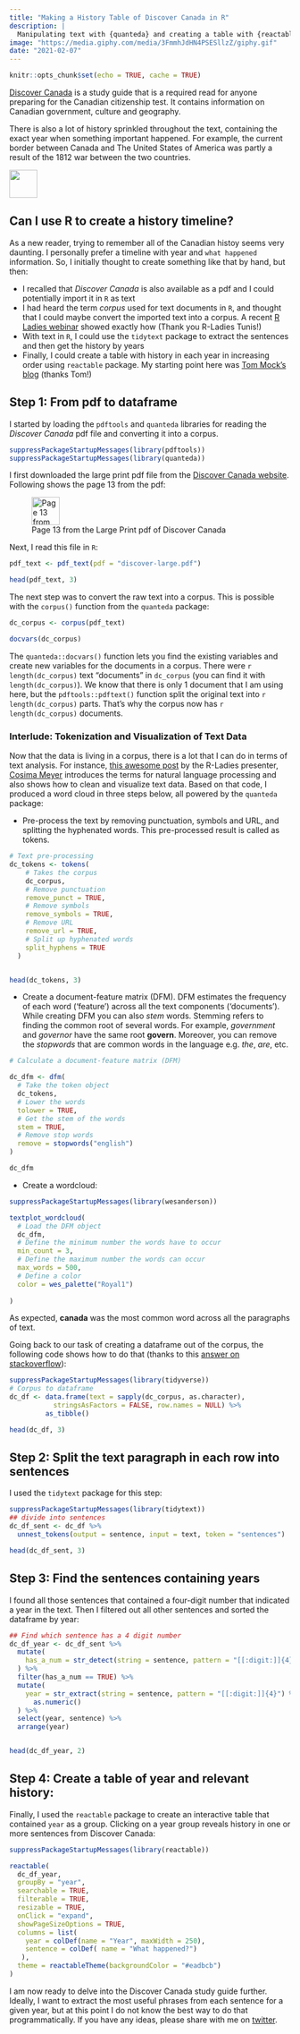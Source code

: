 ```yaml
---
title: "Making a History Table of Discover Canada in R"
description: |
  Manipulating text with {quanteda} and creating a table with {reactable}
image: "https://media.giphy.com/media/3FmmhJdHN4PSESllzZ/giphy.gif"
date: "2021-02-07"
---
```


```r
knitr::opts_chunk$set(echo = TRUE, cache = TRUE)
```


[Discover Canada](https://www.canada.ca/en/immigration-refugees-citizenship/corporate/publications-manuals/discover-canada.html) is a study guide that is a required read for anyone preparing for the Canadian citizenship test. It contains information on Canadian government, culture and geography.

There is also a lot of history sprinkled throughout the text, containing the exact year when something important happened. For example, the current border between Canada and The United States of America was partly a result of the 1812 war between the two countries.

![](https://media.giphy.com/media/FejKb3bDS5c9a/giphy.gif){width="50"}

## Can I use R to create a history timeline?

As a new reader, trying to remember all of the Canadian histoy seems very daunting. I personally prefer a timeline with year and `what happened` information. So, I initially thought to create something like that by hand, but then:

-   I recalled that *Discover Canada* is also available as a pdf and I could potentially import it in `R` as text
-   I had heard the term *corpus* used for text documents in `R`, and thought that I could maybe convert the imported text into a corpus. A recent [R Ladies webinar](https://www.youtube.com/watch?v=NYuTFy_JRLA) showed exactly how (Thank you R-Ladies Tunis!)
-   With text in `R`, I could use the `tidytext` package to extract the sentences and then get the history by years
-   Finally, I could create a table with history in each year in increasing order using `reactable` package. My starting point here was [Tom Mock's blog](https://themockup.blog/posts/2020-05-13-reactable-tables-the-rest-of-the-owl/) (thanks Tom!)

## Step 1: From pdf to dataframe

I started by loading the `pdftools` and `quanteda` libraries for reading the *Discover Canada* pdf file and converting it into a corpus.

```r
suppressPackageStartupMessages(library(pdftools))
suppressPackageStartupMessages(library(quanteda)) 
```

I first downloaded the large print pdf file from the [Discover Canada website](https://www.canada.ca/en/immigration-refugees-citizenship/corporate/publications-manuals/discover-canada.html). Following shows the page 13 from the pdf:

![Page 13 from the Large Print pdf of Discover Canada](dc_pg13.PNG){width="50"}

Next, I read this file in `R`:

```r
pdf_text <- pdf_text(pdf = "discover-large.pdf")

head(pdf_text, 3)

```

The next step was to convert the raw text into a corpus. This is possible with the `corpus()` function from the `quanteda` package:

```r
dc_corpus <- corpus(pdf_text)

docvars(dc_corpus)
```

The `quanteda::docvars()` function lets you find the existing variables and create new variables for the documents in a corpus. There were `r length(dc_corpus)` text "documents" in `dc_corpus` (you can find it with `length(dc_corpus)`). We know that there is only 1 document that I am using here, but the `pdftools::pdftext()` function split the original text into `r length(dc_corpus)` parts. That's why the corpus now has `r length(dc_corpus)` documents.

### Interlude: Tokenization and Visualization of Text Data

Now that the data is living in a corpus, there is a lot that I can do in terms of text analysis. For instance, [this awesome post](https://nlp-bergen.netlify.app/) by the R-Ladies presenter, [Cosima Meyer](https://twitter.com/cosima_meyer) introduces the terms for natural language processing and also shows how to clean and visualize text data. Based on that code, I produced a word cloud in three steps below, all powered by the `quanteda` package:

-   Pre-process the text by removing punctuation, symbols and URL, and splitting the hyphenated words. This pre-processed result is called as tokens.

```r
# Text pre-processing
dc_tokens <- tokens(
    # Takes the corpus
    dc_corpus,
    # Remove punctuation
    remove_punct = TRUE,
    # Remove symbols
    remove_symbols = TRUE,
    # Remove URL
    remove_url = TRUE,
    # Split up hyphenated words
    split_hyphens = TRUE
  )


head(dc_tokens, 3)
```

-   Create a document-feature matrix (DFM). DFM estimates the frequency of each word ('feature') across all the text components ('documents'). While creating DFM you can also *stem* words. Stemming refers to finding the common root of several words. For example, *government* and *governor* have the same root **govern**. Moreover, you can remove the *stopwords* that are common words in the language e.g. *the*, *are*, etc.

```r
# Calculate a document-feature matrix (DFM)

dc_dfm <- dfm(
  # Take the token object
  dc_tokens,
  # Lower the words
  tolower = TRUE,
  # Get the stem of the words
  stem = TRUE,
  # Remove stop words
  remove = stopwords("english")
)

dc_dfm
```

-   Create a wordcloud:

```r
suppressPackageStartupMessages(library(wesanderson))

textplot_wordcloud(
  # Load the DFM object
  dc_dfm,
  # Define the minimum number the words have to occur
  min_count = 3,
  # Define the maximum number the words can occur
  max_words = 500,
  # Define a color
  color = wes_palette("Royal1")
  
)
```

As expected, **canada** was the most common word across all the paragraphs of text.

Going back to our task of creating a dataframe out of the corpus, the following code shows how to do that (thanks to this [answer on stackoverflow](https://stackoverflow.com/a/33193705/2829961)):

```r
suppressPackageStartupMessages(library(tidyverse))
# Corpus to dataframe
dc_df <- data.frame(text = sapply(dc_corpus, as.character), 
           stringsAsFactors = FALSE, row.names = NULL) %>% 
         as_tibble()

head(dc_df, 3)
```

## Step 2: Split the text paragraph in each row into sentences

I used the `tidytext` package for this step:

```r
suppressPackageStartupMessages(library(tidytext))
## divide into sentences
dc_df_sent <- dc_df %>% 
  unnest_tokens(output = sentence, input = text, token = "sentences")

head(dc_df_sent, 3)
```

## Step 3: Find the sentences containing years

I found all those sentences that contained a four-digit number that indicated a year in the text. Then I filtered out all other sentences and sorted the dataframe by year:

```r
## Find which sentence has a 4 digit number
dc_df_year <- dc_df_sent %>% 
  mutate(
    has_a_num = str_detect(string = sentence, pattern = "[[:digit:]]{4}")
  ) %>% 
  filter(has_a_num == TRUE) %>% 
  mutate(
    year = str_extract(string = sentence, pattern = "[[:digit:]]{4}") %>% 
      as.numeric()
  ) %>% 
  select(year, sentence) %>% 
  arrange(year) 


head(dc_df_year, 2)
```

## Step 4: Create a table of year and relevant history:

Finally, I used the `reactable` package to create an interactive table that contained `year` as a group. Clicking on a year group reveals history in one or more sentences from Discover Canada:

```r
suppressPackageStartupMessages(library(reactable))

reactable(
  dc_df_year,
  groupBy = "year",
  searchable = TRUE,
  filterable = TRUE,
  resizable = TRUE,
  onClick = "expand",
  showPageSizeOptions = TRUE,
  columns = list(
    year = colDef(name = "Year", maxWidth = 250),
    sentence = colDef( name = "What happened?")
   ),
  theme = reactableTheme(backgroundColor = "#eadbcb")
)
```

I am now ready to delve into the Discover Canada study guide further. Ideally, I want to extract the most useful phrases from each sentence for a given year, but at this point I do not know the best way to do that programmatically. If you have any ideas, please share with me on [twitter](https://twitter.com/umairdurrani87).
